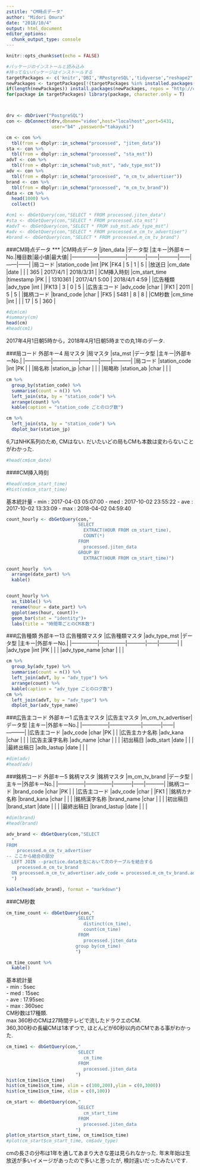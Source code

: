 ```yaml
---
zstitle: "CM時点データ"
author: "Midori Omura"
date: "2018/10/4"
output: html_document
editor_options: 
  chunk_output_type: console
---
```


```r
knitr::opts_chunk$set(echo = FALSE)
```


```r
#パッケージのインストールと読み込み
#持ってないパッケージはインストールする
targetPackages <- c('knitr','DBI','RPostgreSQL','tidyverse',"reshape2","lubridate","dbplot","DT") 
newPackages <- targetPackages[!(targetPackages %in% installed.packages()[,"Package"])]
if(length(newPackages)) install.packages(newPackages, repos = "http://cran.us.r-project.org")
for(package in targetPackages) library(package, character.only = T)



drv <- dbDriver("PostgreSQL")
con <- dbConnect(drv,dbname="video",host="localhost",port=5431,
                 user="b4" ,password="takayuki")
```


```r
cm <- con %>% 
  tbl(from = dbplyr::in_schema("processed", "jiten_data")) 
sta <- con %>% 
  tbl(from = dbplyr::in_schema("processed", "sta_mst"))
advT <- con %>% 
  tbl(from = dbplyr::in_schema("sub_mst", "adv_type_mst"))
adv <- con %>% 
  tbl(from = dbplyr::in_schema("processed", "m_cm_tv_advertiser"))
brand <- con %>% 
  tbl(from = dbplyr::in_schema("processed", "m_cm_tv_brand"))
data <- cm %>% 
  head(1000) %>% 
  collect()

#cm1 <- dbGetQuery(con,"SELECT * FROM processed.jiten_data")
#sta <- dbGetQuery(con,"SELECT * FROM processed.sta_mst")
#advT <- dbGetQuery(con,"SELECT * FROM sub_mst.adv_type_mst")
#adv <- dbGetQuery(con,"SELECT * FROM processed.m_cm_tv_advertiser")
#brand <- dbGetQuery(con,"SELECT * FROM processed.m_cm_tv_brand")
```

###CM時点データ
***
|CM時点データ   |jiten_data     |データ型   |主キー|外部キーNo.|種目数|最小値|最大値|
|---------------|---------------|-----------|------|-----------|------|------|------|
|局コード       |station_code   |int        |PK    |FK4      | 5 | 1 | 5 |
|放送日	        |cm_date	      |date		    |      |         | 365 | 2017/4/1 |	2018/3/31 |
|CM挿入時刻     |cm_start_time  |timestamp  |PK    |         | 1310361 | 2017/4/1 5:00 | 2018/4/1 4:59 |
|広告種類       |adv_type	      |int		    |      |FK13     | 3 | 0 | 5 |
|広告主コード   |adv_code	      |char		    |      |FK1      | 2011 |	5	| 5 |
|銘柄コード     |brand_code	    |char  		  |      |FK5      | 5481	| 8	| 8 |
|CM秒数         |cm_time	      |int		    |      |         | 17 |	5	| 360 |

```r
#dim(cm)
#summary(cm)
head(cm)
#head(cm1)
```
  
2017年4月1日朝5時から，2018年4月1日朝5時までの丸1年のデータ.  


###局コード 外部キー4 局マスタ
|局マスタ       |sta_mst        |データ型   |主キー|外部キーNo.|
|---------------|---------------|-----------|------|-----------|
|局コード       |station_code   |int        |PK    |     |
|局名称	        |station_jp	    |char		    |      |     |
|局略称         |station_ab     |char       |      |     |


```r
cm %>% 
  group_by(station_code) %>% 
  summarise(count = n()) %>% 
  left_join(sta, by = "station_code") %>% 
  arrange(count) %>% 
  kable(caption = "station_code ごとのログ数")

cm %>% 
  left_join(sta, by = "station_code") %>% 
  dbplot_bar(station_jp)
```

  
6,7はNHK系列のため, CMはない.
だいたいどの局もCMも本数は変わらないことがわかった.

```r
#head(cm$cm_date)
```

####CM挿入時刻
```r
#head(cm$cm_start_time)
#hist(cm$cm_start_time)
```

基本統計量
- min : 2017-04-03 05:07:00
- med : 2017-10-02 23:55:22
- ave : 2017-10-02 13:33:09
- max : 2018-04-02 04:59:40

```r
count_hourly <- dbGetQuery(con,"
                           SELECT
                             EXTRACT(HOUR FROM cm_start_time),
                             COUNT(*)
                           FROM 
                             processed.jiten_data
                           GROUP BY
                             EXTRACT(HOUR FROM cm_start_time)")

count_hourly  %>% 
  arrange(date_part) %>% 
  kable()


count_hourly %>% 
  as_tibble() %>% 
  rename(hour = date_part) %>% 
  ggplot(aes(hour, count))+
  geom_bar(stat = "identity")+
  labs(title = "時間帯ごとのCM本数")
```



###広告種類 外部キー13 広告種類マスタ
|広告種類マスタ |adv_type_mst   |データ型   |主キー|外部キーNo.|
|---------------|---------------|-----------|------|-----------|
|               |adv_type	      |int		    |PK    |     |
|               |adv_type_name  |char  		  |      |     |

```r
cm %>% 
  group_by(adv_type) %>% 
  summarise(count = n()) %>% 
  left_join(advT, by = "adv_type") %>% 
  arrange(count) %>% 
  kable(caption = "adv_type ごとのログ数")
cm %>% 
  left_join(advT, by = "adv_type") %>% 
  dbplot_bar(adv_type_name)
```
  
  
###広告主コード 外部キー1 広告主マスタ
|広告主マスタ   |m_cm_tv_advertiser|データ型   |主キー|外部キーNo.|
|---------------|------------------|-----------|------|-----------|
|広告主コード   |adv_code	      |char		    |PK    |     |
|広告主カナ名称 |adv_kana	      |char  		  |      |     |
|広告主漢字名称 |adv_name	      |char		    |      |     |
|初出稿日       |adb_start      |date       |      |     |
|最終出稿日     |adb_lastup     |date       |      |     |


```r
#dim(adv)
#head(adv)
```

###銘柄コード 外部キー5 銘柄マスタ
|銘柄マスタ     |m_cm_tv_brand  |データ型   |主キー|外部キーNo.|
|---------------|---------------|-----------|------|-----------|
|銘柄コード     |brand_code	    |char  		  |PK    |     |
|広告主コード   |adv_code	      |char		    |      |FK1  |
|銘柄カナ名称   |brand_kana	    |char  		  |      |     |
|銘柄漢字名称   |brand_name	    |char		    |      |     |
|初出稿日       |brand_start    |date       |      |     |
|最終出稿日     |brand_lastup   |date       |      |     |	

```r
#dim(brand)
#head(brand)

adv_brand <- dbGetQuery(con,"SELECT
  *
FROM
	processed.m_cm_tv_advertiser
-- ここから結合の部分
  LEFT JOIN --practice.dataを左において次のテーブルを結合する
   	processed.m_cm_tv_brand
  ON processed.m_cm_tv_advertiser.adv_code = processed.m_cm_tv_brand.adv_code; --結合の条件
  ")

kable(head(adv_brand), format = "markdown")

```

###CM秒数
```r

cm_time_count <- dbGetQuery(con,"
                           SELECT
                             distinct(cm_time),
                             count(cm_time)
                           FROM 
                             processed.jiten_data
                          group by(cm_time)
                          ")

cm_time_count %>% 
  kable()
```
  
基本統計量  
- min : 5sec  
- med : 15sec  
- ave : 17.95sec  
- max : 360sec  
CM秒数は17種類.  
max 360秒のCMは27時間テレビで流したドラクエのCM.  
360,300秒の長編CMは1本ずつで, ほとんどが60秒以内のCMである事がわかった.

```r
cm_time1 <- dbGetQuery(con,"
                           SELECT
                             cm_time
                           FROM 
                             processed.jiten_data
                          ")
hist(cm_time1$cm_time)
hist(cm_time1$cm_time, xlim = c(100,200),ylim = c(0,3000))
hist(cm_time1$cm_time, xlim = c(0,100))
```
  

```r
cm_start <- dbGetQuery(con,"
                           SELECT
                             cm_start_time
                           FROM 
                             processed.jiten_data
                          ")
plot(cm_start$cm_start_time, cm_time1$cm_time)
#plot(cm_start$cm_start_time, cm$adv_type)
```

cmの長さの分布は1年を通してあまり大きな差は見られなかった.
年末年始は生放送が多いイメージがあったので多いと思ったが, 検討違いだったみたいです.
